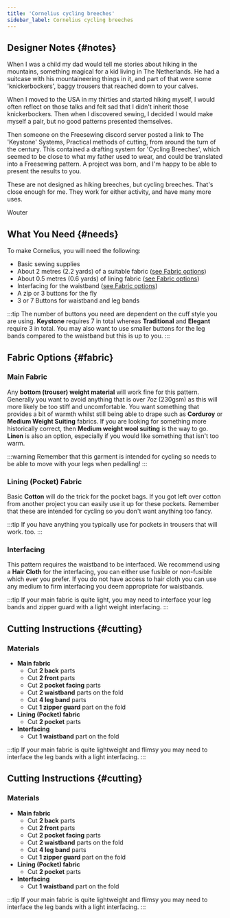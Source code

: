 ```yaml
---
title: 'Cornelius cycling breeches'
sidebar_label: Cornelius cycling breeches
---
```


<DesignInfo design="cornelius" />

## Designer Notes {#notes}

When I was a child my dad would tell me stories about hiking in the mountains,
something magical for a kid living in The Netherlands. He had a suitcase with
his mountaineering things in it, and part of that were some 'knickerbockers',
baggy trousers that reached down to your calves.

When I moved to the USA in my thirties and started hiking myself, I would often
reflect on those talks and felt sad that I didn't inherit those knickerbockers.
Then when I discovered sewing, I decided I would make myself a pair, but no
good patterns presented themselves.

Then someone on the Freesewing discord server posted a link to The 'Keystone'
Systems, Practical methods of cutting, from around the turn of the century.
This contained a drafting system for 'Cycling Breeches', which seemed to be
close to what my father used to wear, and could be translated into a Freesewing
pattern. A project was born, and I'm happy to be able to present the results to
you.

These are not designed as hiking breeches, but cycling breeches. That's close
enough for me. They work for either activity, and have many more uses.

Wouter

## What You Need {#needs}

To make Cornelius, you will need the following:

- Basic sewing supplies
- About 2 metres (2.2 yards) of a suitable fabric ([see Fabric
  options](#fabric))
- About 0.5 metres (0.6 yards) of lining fabric ([see Fabric options](#fabric))
- Interfacing for the waistband ([see Fabric options](#fabric))
- A zip or 3 buttons for the fly
- 3 or 7 Buttons for waistband and leg bands

:::tip
The number of buttons you need are dependent on the cuff style you are using.
**Keystone** requires 7 in total whereas **Traditional** and **Elegant**
require 3 in total. You may also want to use smaller buttons for the leg bands
compared to the waistband but this is up to you.
:::

## Fabric Options {#fabric}

### Main Fabric

Any **bottom (trouser) weight material** will work fine for this pattern.
Generally you want to avoid anything that is over 7oz (230gsm) as this will
more likely be too stiff and uncomfortable. You want something that provides a
bit of warmth whilst still being able to drape such as **Corduroy** or **Medium
Weight Suiting** fabrics. If you are looking for something more historically
correct, then **Medium weight wool suiting** is the way to go. **Linen** is
also an option, especially if you would like something that isn't too warm.

:::warning
Remember that this garment is intended for cycling so needs to be able to move
with your legs when pedalling!
:::

### Lining (Pocket) Fabric

Basic **Cotton** will do the trick for the pocket bags. If you got left over
cotton from another project you can easily use it up for these pockets.
Remember that these are intended for cycling so you don't want anything too
fancy.

:::tip
If you have anything you typically use for pockets in trousers that will work.
too.
:::

### Interfacing

This pattern requires the waistband to be interfaced. We recommend using a
**Hair Cloth** for the interfacing, you can either use fusible or non-fusible
which ever you prefer. If you do not have access to hair cloth you can use any
medium to firm interfacing you deem appropriate for waistbands.

:::tip
If your main fabric is quite light, you may need to interface your leg bands
and zipper guard with a light weight interfacing.
:::

## Cutting Instructions {#cutting}

### Materials

- **Main fabric**
  - Cut **2 back** parts
  - Cut **2 front** parts
  - Cut **2 pocket facing** parts
  - Cut **2 waistband** parts on the fold
  - Cut **4 leg band** parts
  - Cut **1 zipper guard** part on the fold
- **Lining (Pocket) fabric**
  - Cut **2 pocket** parts
- **Interfacing**
  - Cut **1 waistband** part on the fold

:::tip
If your main fabric is quite lightweight and flimsy you may need to interface
the leg bands with a light interfacing.
:::

## Cutting Instructions {#cutting}

### Materials

- **Main fabric**
  - Cut **2 back** parts
  - Cut **2 front** parts
  - Cut **2 pocket facing** parts
  - Cut **2 waistband** parts on the fold
  - Cut **4 leg band** parts
  - Cut **1 zipper guard** part on the fold
- **Lining (Pocket) fabric**
  - Cut **2 pocket** parts
- **Interfacing**
  - Cut **1 waistband** part on the fold

:::tip
If your main fabric is quite lightweight and flimsy you may need to interface
the leg bands with a light interfacing.
:::

